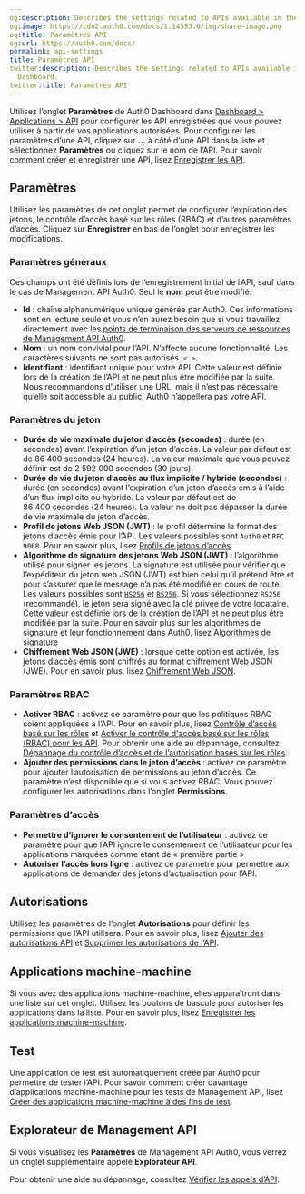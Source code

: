 ```yaml
---
og:description: Describes the settings related to APIs available in the Auth0 Dashboard.
og:image: https://cdn2.auth0.com/docs/1.14553.0/img/share-image.png
og:title: Paramètres API
og:url: https://auth0.com/docs/
permalink: api-settings
title: Paramètres API
twitter:description: Describes the settings related to APIs available in the Auth0
  Dashboard.
twitter:title: Paramètres API
---
```


Utilisez l’onglet **Paramètres** de Auth0 Dashboard dans [Dashboard > Applications > API](%24%7Bmanage_url%7D/#/apis) pour configurer les API enregistrées que vous pouvez utiliser à partir de vos applications autorisées. Pour configurer les paramètres d’une API, cliquez sur **…** à côté d’une API dans la liste et sélectionnez **Paramètres** ou cliquez sur le nom de l’API. Pour savoir comment créer et enregistrer une API, lisez [Enregistrer les API](/get-started/set-up-apis).



## Paramètres

Utilisez les paramètres de cet onglet permet de configurer l’expiration des jetons, le contrôle d’accès basé sur les rôles (RBAC) et d’autres paramètres d’accès. Cliquez sur **Enregistrer** en bas de l’onglet pour enregistrer les modifications.

### Paramètres généraux

Ces champs ont été définis lors de l’enregistrement initial de l’API, sauf dans le cas de Management API Auth0. Seul le **nom** peut être modifié.

* **Id** : chaîne alphanumérique unique générée par Auth0. Ces informations sont en lecture seule et vous n’en aurez besoin que si vous travaillez directement avec les [points de terminaison des serveurs de ressources de Management API Auth0](https://auth0.com/docs/api/management/v2#!/Resource_Servers/get_resource_servers_by_id).
* **Nom** : un nom convivial pour l’API. N’affecte aucune fonctionnalité. Les caractères suivants ne sont pas autorisés :`< >`.
* **Identifiant** : identifiant unique pour votre API. Cette valeur est définie lors de la création de l’API et ne peut plus être modifiée par la suite. Nous recommandons d’utiliser une URL, mais il n’est pas nécessaire qu’elle soit accessible au public; Auth0 n’appellera pas votre API.

### Paramètres du jeton

* **Durée de vie maximale du jeton d’accès (secondes)** : durée (en secondes) avant l’expiration d’un jeton d’accès. La valeur par défaut est de 86 400 secondes (24 heures). La valeur maximale que vous pouvez définir est de 2 592 000 secondes (30 jours).
* **Durée de vie du jeton d’accès au flux implicite / hybride (secondes)** : durée (en secondes) avant l’expiration d’un jeton d’accès émis à l’aide d’un flux implicite ou hybride. La valeur par défaut est de 86 400 secondes (24 heures). La valeur ne doit pas dépasser la durée de vie maximale du jeton d’accès.
* **Profil de jetons Web JSON (JWT)** : le profil détermine le format des jetons d’accès émis pour l’API. Les valeurs possibles sont `Auth0` et `RFC 9068`. Pour en savoir plus, lisez [Profils de jetons d’accès](/access-token-profiles).
* **Algorithme de signature des jetons Web JSON (JWT)** : l’algorithme utilisé pour signer les jetons. La signature est utilisée pour vérifier que l’expéditeur du jeton web JSON (JWT) est bien celui qu’il prétend être et pour s’assurer que le message n’a pas été modifié en cours de route. Les valeurs possibles sont [`HS256`](https://en.wikipedia.org/wiki/Symmetric-key_algorithm) et [`RS256`](https://en.wikipedia.org/wiki/Public-key_cryptography). Si vous sélectionnez `RS256` (recommandé), le jeton sera signé avec la clé privée de votre locataire. Cette valeur est définie lors de la création de l’API et ne peut plus être modifiée par la suite. Pour en savoir plus sur les algorithmes de signature et leur fonctionnement dans Auth0, lisez [Algorithmes de signature](/applications/signing-algorithms)
* **Chiffrement Web JSON (JWE)** : lorsque cette option est activée, les jetons d’accès émis sont chiffrés au format chiffrement Web JSON (JWE). Pour en savoir plus, lisez [Chiffrement Web JSON](/json-web-encryption).

### Paramètres RBAC

* **Activer RBAC** : activez ce paramètre pour que les politiques RBAC soient appliquées à l’API. Pour en savoir plus, lisez [Contrôle d’accès basé sur les rôles](/rbac) et [Activer le contrôle d'accès basé sur les rôles (RBAC) pour les API](/apis/enable-role-based-access-control-for-apis). Pour obtenir une aide au dépannage, consultez [Dépannage du contrôle d’accès et de l’autorisation basés sur les rôles](/troubleshoot/troubleshoot-authentication/troubleshoot-rbac-authorization).
* **Ajouter des permissions dans le jeton d’accès** : activez ce paramètre pour ajouter l’autorisation de permissions au jeton d’accès. Ce paramètre n’est disponible que si vous activez RBAC. Vous pouvez configurer les autorisations dans l’onglet **Permissions**.

### Paramètres d’accès

* **Permettre d’ignorer le consentement de l’utilisateur** : activez ce paramètre pour que l’API ignore le consentement de l’utilisateur pour les applications marquées comme étant de « première partie »
* **Autoriser l’accès hors ligne** : activez ce paramètre pour permettre aux applications de demander des jetons d’actualisation pour l’API.

## Autorisations

Utilisez les paramètres de l’onglet **Autorisations** pour définir les permissions que l’API utilisera. Pour en savoir plus, lisez [Ajouter des autorisations API](/apis/add-api-permissions) et [Supprimer les autorisations de l’API](/apis/delete-api-permissions).

## Applications machine-machine

Si vous avez des applications machine-machine, elles apparaîtront dans une liste sur cet onglet. Utilisez les boutons de bascule pour autoriser les applications dans la liste. Pour en savoir plus, lisez [Enregistrer les applications machine-machine](/get-started/create-apps/machine-to-machine-apps).

## Test

Une application de test est automatiquement créée par Auth0 pour permettre de tester l’API. Pour savoir comment créer davantage d’applications machine-machine pour les tests de Management API, lisez [Créer des applications machine-machine à des fins de test](/apis/create-m2m-app-test).

## Explorateur de Management API

Si vous visualisez les **Paramètres** de Management API Auth0, vous verrez un onglet supplémentaire appelé **Explorateur API**.

Pour obtenir une aide au dépannage, consultez [Vérifier les appels d’API](/troubleshoot/troubleshoot-authentication/check-api-calls).